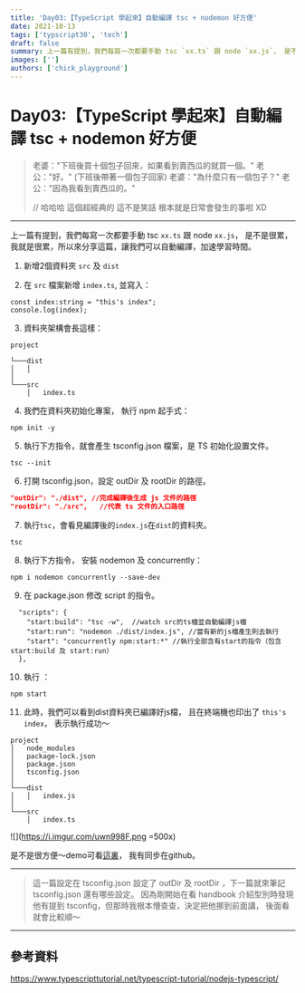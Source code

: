 ```yaml
---
title: 'Day03:【TypeScript 學起來】自動編譯 tsc + nodemon 好方便'
date: 2021-10-13
tags: ['typscript30', 'tech']
draft: false
summary: 上一篇有提到，我們每寫一次都要手動 tsc `xx.ts` 跟 node `xx.js`， 是不是很累，我就是很累，所以來分享這篇，讓我們可以自動編譯，加速學習時間。
images: ['']
authors: ['chick_playground']
---
```


# Day03:【TypeScript 學起來】自動編譯 tsc + nodemon 好方便

> 老婆："下班後買十個包子回來，如果看到賣西瓜的就買一個。"
> 老公："好。" (下班後帶著一個包子回家)
> 老婆："為什麼只有一個包子？"
> 老公："因為我看到賣西瓜的。"
>
> // 哈哈哈 這個超經典的 這不是笑話 根本就是日常會發生的事啦 XD

---

上一篇有提到，我們每寫一次都要手動 tsc `xx.ts` 跟 node `xx.js`， 是不是很累，我就是很累，所以來分享這篇，讓我們可以自動編譯，加速學習時間。

1. 新增2個資料夾 `src` 及 `dist`

2. 在 `src` 檔案新增 `index.ts`, 並寫入：

```typescript=
const index:string = "this's index";
console.log(index);
```

3. 資料夾架構會長這樣：

```
project

└───dist
│   │
│
└───src
    │   index.ts
```

4. 我們在資料夾初始化專案， 執行 npm 起手式：

```
npm init -y
```

5. 執行下方指令，就會產生 tsconfig.json 檔案，是 TS 初始化設置文件。

```
tsc --init
```

6. 打開 tsconfig.json，設定 outDir 及 rootDir 的路徑。

```json
"outDir": "./dist", //完成編譯後生成 js 文件的路徑
"rootDir": "./src",   //代表 ts 文件的入口路徑
```

7. 執行`tsc`，會看見編譯後的`index.js`在`dist`的資料夾。

```
tsc
```

8. 執行下方指令， 安裝 nodemon 及 concurrently：

```
npm i nodemon concurrently --save-dev
```

9. 在 package.json 修改 script 的指令。

```json=
  "scripts": {
    "start:build": "tsc -w",  //watch src的ts檔並自動編譯js檔
    "start:run": "nodemon ./dist/index.js", //當有新的js檔產生則去執行
    "start": "concurrently npm:start:*" //執行全部含有start的指令（包含 start:build 及 start:run）
  },
```

10. 執行 ：

```
npm start
```

11. 此時，我們可以看到dist資料夾已編譯好js檔， 且在終端機也印出了 `this's index`， 表示執行成功～

```
project
│   node_modules
│   package-lock.json
│   package.json
│   tsconfig.json
│
└───dist
│   │   index.js
│
└───src
    │   index.ts
```

![](https://i.imgur.com/uwn998F.png =500x)

是不是很方便～demo可看[這裏](https://github.com/iris1114/typescript-learning/tree/main/day03)， 我有同步在github。

---

> 這一篇設定在 tsconfig.json 設定了 outDir 及 rootDir ，下一篇就來筆記 tsconfig.json 還有哪些設定。 因為剛開始在看 handbook 介紹型別時發現他有提到 tsconfig，但那時我根本懵查查，決定把他挪到前面講， 後面看就會比較順～

---

## 參考資料

https://www.typescripttutorial.net/typescript-tutorial/nodejs-typescript/
